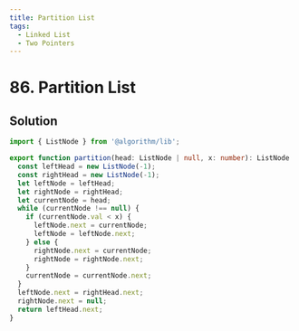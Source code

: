 ```yaml
---
title: Partition List
tags:
  - Linked List
  - Two Pointers
---
```


# 86. Partition List

<Badges>
  <LevelBadge level="medium" />
  <TopicBadge name="Linked List" slug="linked-list" />
  <TopicBadge name="Two Pointers" slug="two-pointers" />
</Badges>

## Solution

```typescript filename="solution.ts" copy
import { ListNode } from '@algorithm/lib';

export function partition(head: ListNode | null, x: number): ListNode | null {
  const leftHead = new ListNode(-1);
  const rightHead = new ListNode(-1);
  let leftNode = leftHead;
  let rightNode = rightHead;
  let currentNode = head;
  while (currentNode !== null) {
    if (currentNode.val < x) {
      leftNode.next = currentNode;
      leftNode = leftNode.next;
    } else {
      rightNode.next = currentNode;
      rightNode = rightNode.next;
    }
    currentNode = currentNode.next;
  }
  leftNode.next = rightHead.next;
  rightNode.next = null;
  return leftHead.next;
}
```

<ProblemLink
  codingSite="leetcode"
  href="https://leetcode.com/problems/partition-list"
  title="Partition List"
/>
